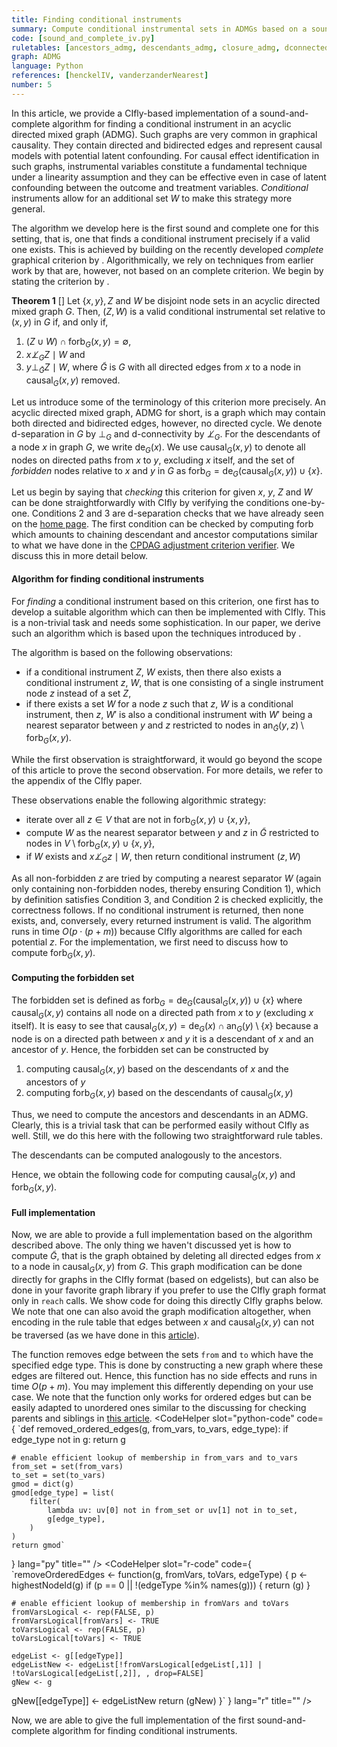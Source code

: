 ```yaml
---
title: Finding conditional instruments
summary: Compute conditional instrumental sets in ADMGs based on a sound and complete graphical criterion.
code: [sound_and_complete_iv.py]
ruletables: [ancestors_admg, descendants_admg, closure_admg, dconnected_admg]
graph: ADMG
language: Python
references: [henckelIV, vanderzanderNearest]
number: 5
---
```



In this article, we provide a CIfly-based implementation of a sound-and-complete algorithm for finding a conditional instrument in an acyclic directed mixed graph (ADMG). Such graphs are very common in graphical causality. They contain directed and bidirected edges and represent causal models with potential latent confounding. For causal effect identification in such graphs, instrumental variables constitute a fundamental technique under a linearity assumption and they can be effective even in case of latent confounding between the outcome and treatment variables. *Conditional* instruments allow for an additional set $W$ to make this strategy more general. 

The algorithm we develop here is the first sound and complete one for this setting, that is, one that finds a conditional instrument precisely if a valid one exists. This is achieved by building on the recently developed *complete* graphical criterion by <Reference id="henckelIV" format="author(year)"/>. Algorithmically, we rely on techniques from earlier work by <Reference id="vanderzanderNearest" format="author(year)"/> that are, however, not based on an complete criterion. We begin by stating the criterion by <Reference id="henckelIV" format="author(year)"/>. 

**Theorem 1** [<Reference id="henckelIV" format="author(year)"/>]
Let $\{x,y\},Z$ and $W$ be disjoint node sets in an acyclic directed mixed graph $G$. Then, $(Z,W)$ is a valid conditional instrumental set relative to $(x,y)$ in $G$ if, and only if,
1. $(Z \cup W) \cap \text{forb}_G(x, y) = \emptyset$,
2. $x \not\perp_{G} Z \mid W$ and
3. $y \perp_{\tilde{G}} Z \mid W$,
  where $\tilde{G}$ is $G$ with all directed edges from $x$ to a node in $\text{causal}_G(x,y)$ removed.

Let us introduce some of the terminology of this criterion more precisely. An acyclic directed mixed graph, ADMG for short, is a graph which may contain both directed and bidirected edges, however, no directed cycle. We denote d-separation in $G$ by $\perp_G$ and d-connectivity by $\not\perp_G$. For the descendants of a node $x$ in graph $G$, we write $\text{de}_G(x)$. We use $\text{causal}_G(x, y)$ to denote all nodes on directed paths from $x$ to $y$, excluding $x$ itself, and the set of *forbidden* nodes relative to $x$ and $y$ in $G$ as $\text{forb}_G = \text{de}_G(\text{causal}_G(x, y)) \cup \{x\}$. 

Let us begin by saying that *checking* this criterion for given $x$, $y$, $Z$ and $W$ can be done straightforwardly with CIfly by verifying the conditions one-by-one. Conditions 2 and 3 are d-separation checks that we have already seen on the [home page](/#dsep-example). The first condition can be checked by computing $\text{forb}$ which amounts to chaining descendant and ancestor computations similar to what we have done in the [CPDAG adjustment criterion verifier](/applications/cpdag-adjustment-check/). We discuss this in more detail below.

#### Algorithm for finding conditional instruments
For *finding* a conditional instrument based on this criterion, one first has to develop a suitable algorithm which can then be implemented with CIfly. This is a non-trivial task and needs some sophistication. In our paper, we derive such an algorithm which is based upon the techniques introduced by <Reference id="vanderzanderNearest" format="author(year)"/>. 

The algorithm is based on the following observations:

- if a conditional instrument $Z$, $W$ exists, then there also exists a conditional instrument $z$, $W$, that is one consisting of a single instrument node $z$ instead of a set $Z$,
- if there exists a set $W$ for a node $z$ such that $z$, $W$ is a conditional instrument, then $z$, $W'$ is also a conditional instrument with $W'$ being a nearest separator between $y$ and $z$ restricted to nodes in $\text{an}_{\tilde{G}}(y, z) \setminus \text{forb}_G(x, y)$.

While the first observation is straightforward, it would go beyond the scope of this article to prove the second observation. For more details, we refer to the appendix of the CIfly paper. 

These observations enable the following algorithmic strategy:
- iterate over all $z \in V$ that are not in $\text{forb}_G(x, y) \cup \{x, y\}$,
- compute $W$ as the nearest separator between $y$ and $z$ in $\tilde{G}$ restricted to nodes in $V \setminus \text{forb}_G(x, y) \cup \{x, y\}$,
- if $W$ exists and $x \not\perp_G z \mid W$, then return conditional instrument $(z, W)$

As all non-forbidden $z$ are tried by computing a nearest separator $W$ (again only containing non-forbidden nodes, thereby ensuring Condition 1), which by definition satisfies Condition 3, and Condition 2 is checked explicitly, the correctness follows. If no conditional instrument is returned, then none exists, and, conversely, every returned instrument is valid. The algorithm runs in time $O(p \cdot (p + m))$ because CIfly algorithms are called for each potential $z$. For the implementation, we first need to discuss how to compute $\text{forb}_G(x, y)$. 

#### Computing the forbidden set
The forbidden set is defined as $\text{forb}_G = \text{de}_G(\text{causal}_G(x, y)) \cup \{x\}$ where $\text{causal}_G(x, y)$ contains all node on a directed path from $x$ to $y$ (excluding $x$ itself). It is easy to see that $\text{causal}_G(x, y) = \text{de}_G(x) \cap \text{an}_G(y) \setminus \{x\}$ because a node is on a directed path between $x$ and $y$ it is a descendant of $x$ and an ancestor of $y$. Hence, the forbidden set can be constructed by 

1. computing $\text{causal}_G(x, y)$ based on the descendants of $x$ and the ancestors of $y$
2. computing $\text{forb}_G(x, y)$ based on the descendants of $\text{causal}_G(x, y)$

Thus, we need to compute the ancestors and descendants in an ADMG. Clearly, this is a trivial task that can be performed easily without CIfly as well. Still, we do this here with the following two straightforward rule tables. 

<Ruletable id="ancestors_admg" withHeader={true}/>

The descendants can be computed analogously to the ancestors.

<Ruletable id="descendants_admg" withHeader={true}/>

Hence, we obtain the following code for computing $\text{causal}_G(x, y)$ and $\text{forb}_G(x, y)$.

<CodeSwitcher>
<CodeHelper slot="python-code" code={
`anc = cf.reach(g, {"X": y}, anc_table)
des = cf.reach(g, {"X": x}, desc_table)
cn = set(anc).intersection(des) - set([x])
forb = cf.reach(g, {"X": cn}, desc_table) + [x]`
} lang="py" title="" />
<CodeHelper slot="r-code" code={
`anc <- reach(g, list("X" = y), ancTable)
des <- reach(g, list("X" = x), desTable)
cn <- setdiff(intersect(anc, des), c(x))
forb <- append(reach(g, list("X" = cn), desTable), x)`
} lang="r" title="" />
</CodeSwitcher>


#### Full implementation
Now, we are able to provide a full implementation based on the algorithm described above. The only thing we haven't discussed yet is how to compute $\tilde{G}$, that is the graph obtained by deleting all directed edges from $x$ to a node in $\text{causal}_G(x, y)$ from $G$. This graph modification can be done directly for graphs in the CIfly format (based on edgelists), but can also be done in your favorite graph library if you prefer to use the CIfly graph format only in ```reach``` calls. We show code for doing this directly CIfly graphs below. We note that one can also avoid the graph modification altogether, when encoding in the rule table that edges between $x$ and $\text{causal}_G(x, y)$ can not be traversed (as we have done in this [article](/applications/cpdag-adjustment-check/)). 


The function removes edge between the sets ```from``` and ```to``` which have the specified edge type. This is done by constructing a new graph where these edges are filtered out. Hence, this function has no side effects and runs in time $O(p + m)$. You may implement this differently depending on your use case. We note that the function only works for ordered edges but can be easily adapted to unordered ones similar to the discussing for checking parents and siblings in [this article](/applications/optimal-iv/).
<CodeSwitcher>
<CodeHelper slot="python-code" code={
`def removed_ordered_edges(g, from_vars, to_vars, edge_type):
    if edge_type not in g:
        return g

    # enable efficient lookup of membership in from_vars and to_vars
    from_set = set(from_vars)
    to_set = set(to_vars)
    gmod = dict(g)
    gmod[edge_type] = list(
        filter(
            lambda uv: uv[0] not in from_set or uv[1] not in to_set,
            g[edge_type],
        )
    )
    return gmod`
} lang="py" title="" />
<CodeHelper slot="r-code" code={
`removeOrderedEdges <- function(g, fromVars, toVars, edgeType) {
    p <- highestNodeId(g)
    if (p == 0 || !(edgeType %in% names(g))) {
        return (g)
    }

    # enable efficient lookup of membership in fromVars and toVars
    fromVarsLogical <- rep(FALSE, p)
    fromVarsLogical[fromVars] <- TRUE
    toVarsLogical <- rep(FALSE, p)
    toVarsLogical[toVars] <- TRUE

    edgeList <- g[[edgeType]]
    edgeListNew <- edgeList[!fromVarsLogical[edgeList[,1]] | !toVarsLogical[edgeList[,2]], , drop=FALSE]
    gNew <- g
   gNew[[edgeType]] <- edgeListNew
   return (gNew)
}`
} lang="r" title="" />
</CodeSwitcher>

Now, we are able to give the full implementation of the first sound-and-complete algorithm for finding conditional instruments. 

<CodeSwitcher>
	<ExampleCode slot="python-code" id="sound_and_complete_iv.py"/>
	<ExampleCode slot="r-code" id="soundAndCompleteIV.R"/>
</CodeSwitcher>
